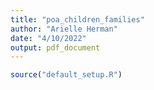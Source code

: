 ```yaml
---
title: "poa_children_families"
author: "Arielle Herman"
date: "4/10/2022"
output: pdf_document
---
```


```r
source("default_setup.R")
```
